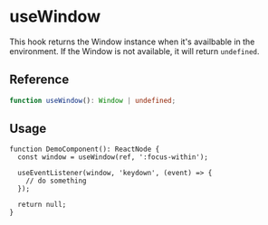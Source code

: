 
<Meta title="hooks/useWindow" />

# useWindow

This hook returns the Window instance when it's availbable in the environment. If the Window is not
available, it will return `undefined`.

## Reference

```ts
function useWindow(): Window | undefined;
```

## Usage

```tsx
function DemoComponent(): ReactNode {
  const window = useWindow(ref, ':focus-within');

  useEventListener(window, 'keydown', (event) => {
    // do something
  });

  return null;
}
```

